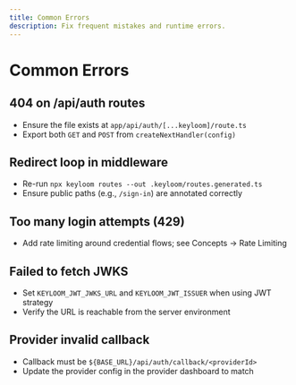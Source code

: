 ```yaml
---
title: Common Errors
description: Fix frequent mistakes and runtime errors.
---
```


# Common Errors

## 404 on /api/auth routes
- Ensure the file exists at `app/api/auth/[...keyloom]/route.ts`
- Export both `GET` and `POST` from `createNextHandler(config)`

## Redirect loop in middleware
- Re-run `npx keyloom routes --out .keyloom/routes.generated.ts`
- Ensure public paths (e.g., `/sign-in`) are annotated correctly

## Too many login attempts (429)
- Add rate limiting around credential flows; see Concepts → Rate Limiting

## Failed to fetch JWKS
- Set `KEYLOOM_JWT_JWKS_URL` and `KEYLOOM_JWT_ISSUER` when using JWT strategy
- Verify the URL is reachable from the server environment

## Provider invalid callback
- Callback must be `${BASE_URL}/api/auth/callback/<providerId>`
- Update the provider config in the provider dashboard to match

